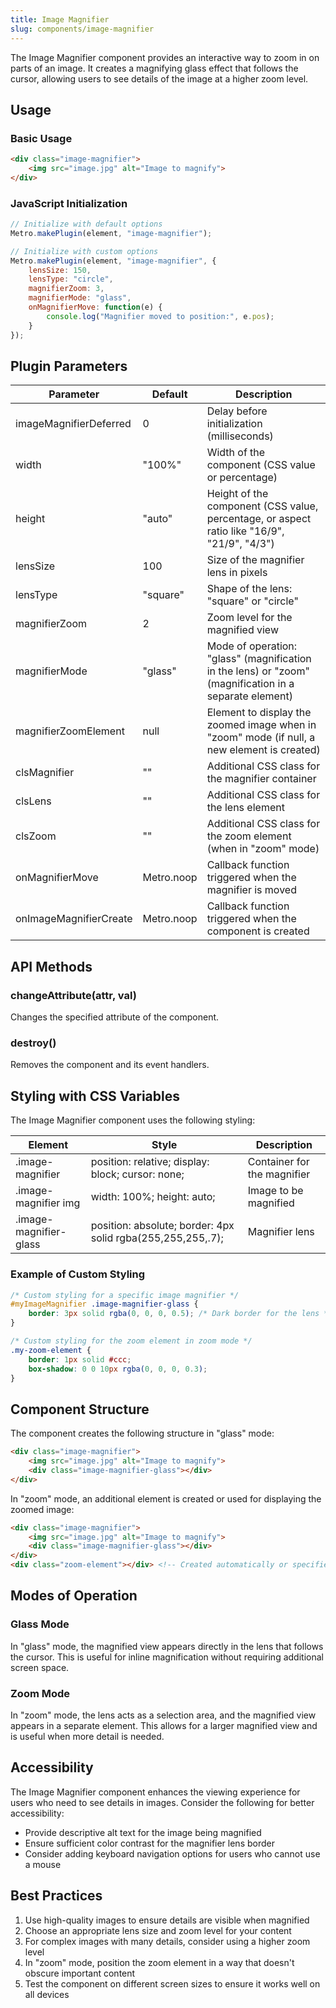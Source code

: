 ```yaml
---
title: Image Magnifier
slug: components/image-magnifier
---
```


The Image Magnifier component provides an interactive way to zoom in on parts of an image. It creates a magnifying glass effect that follows the cursor, allowing users to see details of the image at a higher zoom level.

## Usage

### Basic Usage

```html
<div class="image-magnifier">
    <img src="image.jpg" alt="Image to magnify">
</div>
```

### JavaScript Initialization

```javascript
// Initialize with default options
Metro.makePlugin(element, "image-magnifier");

// Initialize with custom options
Metro.makePlugin(element, "image-magnifier", {
    lensSize: 150,
    lensType: "circle",
    magnifierZoom: 3,
    magnifierMode: "glass",
    onMagnifierMove: function(e) {
        console.log("Magnifier moved to position:", e.pos);
    }
});
```

## Plugin Parameters

| Parameter | Default | Description |
| --------- | ------- | ----------- |
| imageMagnifierDeferred | 0 | Delay before initialization (milliseconds) |
| width | "100%" | Width of the component (CSS value or percentage) |
| height | "auto" | Height of the component (CSS value, percentage, or aspect ratio like "16/9", "21/9", "4/3") |
| lensSize | 100 | Size of the magnifier lens in pixels |
| lensType | "square" | Shape of the lens: "square" or "circle" |
| magnifierZoom | 2 | Zoom level for the magnified view |
| magnifierMode | "glass" | Mode of operation: "glass" (magnification in the lens) or "zoom" (magnification in a separate element) |
| magnifierZoomElement | null | Element to display the zoomed image when in "zoom" mode (if null, a new element is created) |
| clsMagnifier | "" | Additional CSS class for the magnifier container |
| clsLens | "" | Additional CSS class for the lens element |
| clsZoom | "" | Additional CSS class for the zoom element (when in "zoom" mode) |
| onMagnifierMove | Metro.noop | Callback function triggered when the magnifier is moved |
| onImageMagnifierCreate | Metro.noop | Callback function triggered when the component is created |

## API Methods

### changeAttribute(attr, val)
Changes the specified attribute of the component.

### destroy()
Removes the component and its event handlers.

## Styling with CSS Variables

The Image Magnifier component uses the following styling:

| Element | Style | Description |
| ------- | ----- | ----------- |
| .image-magnifier | position: relative; display: block; cursor: none; | Container for the magnifier |
| .image-magnifier img | width: 100%; height: auto; | Image to be magnified |
| .image-magnifier-glass | position: absolute; border: 4px solid rgba(255,255,255,.7); | Magnifier lens |

### Example of Custom Styling

```css
/* Custom styling for a specific image magnifier */
#myImageMagnifier .image-magnifier-glass {
    border: 3px solid rgba(0, 0, 0, 0.5); /* Dark border for the lens */
}

/* Custom styling for the zoom element in zoom mode */
.my-zoom-element {
    border: 1px solid #ccc;
    box-shadow: 0 0 10px rgba(0, 0, 0, 0.3);
}
```

## Component Structure

The component creates the following structure in "glass" mode:

```html
<div class="image-magnifier">
    <img src="image.jpg" alt="Image to magnify">
    <div class="image-magnifier-glass"></div>
</div>
```

In "zoom" mode, an additional element is created or used for displaying the zoomed image:

```html
<div class="image-magnifier">
    <img src="image.jpg" alt="Image to magnify">
    <div class="image-magnifier-glass"></div>
</div>
<div class="zoom-element"></div> <!-- Created automatically or specified via magnifierZoomElement -->
```

## Modes of Operation

### Glass Mode
In "glass" mode, the magnified view appears directly in the lens that follows the cursor. This is useful for inline magnification without requiring additional screen space.

### Zoom Mode
In "zoom" mode, the lens acts as a selection area, and the magnified view appears in a separate element. This allows for a larger magnified view and is useful when more detail is needed.

## Accessibility

The Image Magnifier component enhances the viewing experience for users who need to see details in images. Consider the following for better accessibility:

- Provide descriptive alt text for the image being magnified
- Ensure sufficient color contrast for the magnifier lens border
- Consider adding keyboard navigation options for users who cannot use a mouse

## Best Practices

1. Use high-quality images to ensure details are visible when magnified
2. Choose an appropriate lens size and zoom level for your content
3. For complex images with many details, consider using a higher zoom level
4. In "zoom" mode, position the zoom element in a way that doesn't obscure important content
5. Test the component on different screen sizes to ensure it works well on all devices